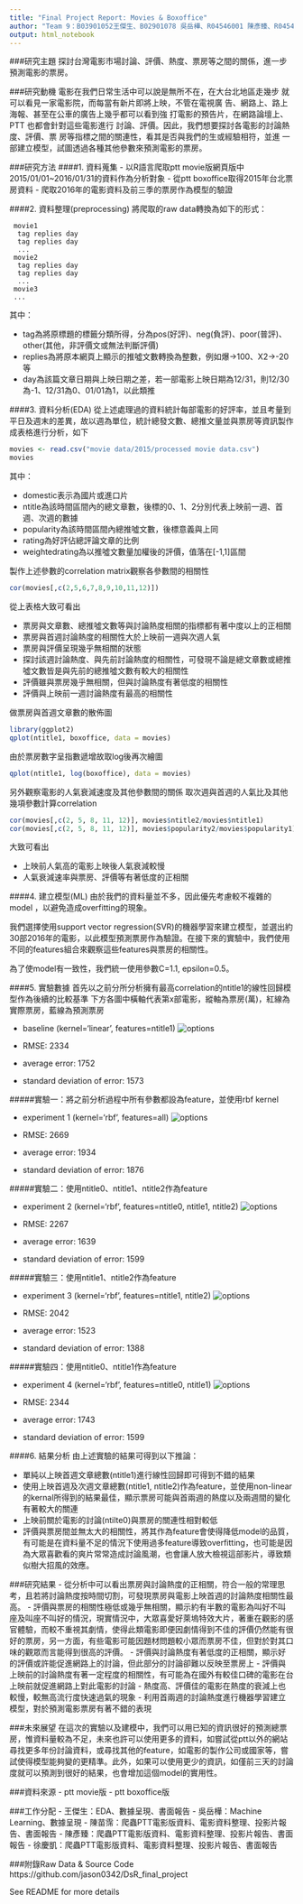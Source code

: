 ```yaml
---
title: "Final Project Report: Movies & Boxoffice"
author: "Team 9：B03901052王傑生、B02901078 吳岳樺、R04546001 陳彥臻、R04546009 陳苗霈、R04546035 徐慶凱"
output: html_notebook
---
```


###研究主題
探討台灣電影市場討論、評價、熱度、票房等之間的關係，進一步預測電影的票房。

###研究動機
電影在我們日常生活中可以說是無所不在，在大台北地區走幾步
就可以看見一家電影院，而每當有新片即將上映，不管在電視廣 告、網路上、路上海報、甚至在公車的廣告上幾乎都可以看到強 打電影的預告片，在網路論壇上、PTT 也都會針對這些電影進行 討論、評價。因此，我們想要探討各電影的討論熱度、評價、票
房等指標之間的關連性，看其是否與我們的生或經驗相符，並進
一部建立模型，試圖透過各種其他參數來預測電影的票房。

###研究方法
####1. 資料蒐集
- 以R語言爬取ptt movie版網頁版中2015/01/01~2016/01/31的資料作為分析對象
- 從ptt boxoffice取得2015年台北票房資料
- 爬取2016年的電影資料及前三季的票房作為模型的驗證

####2. 資料整理(preprocessing)
將爬取的raw data轉換為如下的形式：  
```{}
 movie1
  tag replies day
  tag replies day
  ...
 movie2
  tag replies day
  tag replies day
  ...
 movie3
 ...
```
其中：

- tag為將原標題的標籤分類所得，分為pos(好評)、neg(負評)、poor(普評)、other(其他，非評價文或無法判斷評價)
- replies為將原本網頁上顯示的推噓文數轉換為整數，例如爆->100、X2->-20等
- day為該篇文章日期與上映日期之差，若一部電影上映日期為12/31，則12/30為-1、12/31為0、01/01為1，以此類推

####3. 資料分析(EDA)
從上述處理過的資料統計每部電影的好評率，並且考量到平日及週末的差異，故以週為單位，統計總發文數、總推文量並與票房等資訊製作成表格進行分析，如下
```r
movies <- read.csv("movie data/2015/processed movie data.csv")
movies
```
其中：

- domestic表示為國片或進口片
- ntitle為該時間區間內的總文章數，後標的0、1、2分別代表上映前一週、首週、次週的數據
- popularity為該時間區間內總推噓文數，後標意義與上同
- rating為好評佔總評論文章的比例
- weightedrating為以推噓文數量加權後的評價，值落在[-1,1]區間

製作上述參數的correlation matrix觀察各參數間的相關性
```r
cor(movies[,c(2,5,6,7,8,9,10,11,12)])
```
從上表格大致可看出

- 票房與文章數、總推噓文數等與討論熱度相關的指標都有著中度以上的正相關
- 票房與首週討論熱度的相關性大於上映前一週與次週人氣
- 票房與評價呈現幾乎無相關的狀態
- 探討該週討論熱度、與先前討論熱度的相關性，可發現不論是總文章數或總推噓文數皆是與先前的總推噓文數有較大的相關性
- 評價雖與票房幾乎無相關，但與討論熱度有著低度的相關性
- 評價與上映前一週討論熱度有最高的相關性

做票房與首週文章數的散佈圖
```r
library(ggplot2)
qplot(ntitle1, boxoffice, data = movies)
```
由於票房數字呈指數遞增故取log後再次繪圖
```r
qplot(ntitle1, log(boxoffice), data = movies)
```


另外觀察電影的人氣衰減速度及其他參數間的關係
取次週與首週的人氣比及其他幾項參數計算correlation
```r
cor(movies[,c(2, 5, 8, 11, 12)], movies$ntitle2/movies$ntitle1) 
cor(movies[,c(2, 5, 8, 11, 12)], movies$popularity2/movies$popularity1)
```
大致可看出

- 上映前人氣高的電影上映後人氣衰減較慢
- 人氣衰減速率與票房、評價等有著低度的正相關

####4. 建立模型(ML)
由於我們的資料量並不多，因此優先考慮較不複雜的model
，以避免造成overfitting的現象。

我們選擇使用support vector regression(SVR)的機器學習來建立模型，並選出約30部2016年的電影，以此模型預測票房作為驗證。在接下來的實驗中，我們使用不同的features組合來觀察這些features與票房的相關性。

為了使model有一致性，我們統一使用參數C=1.1, epsilon=0.5。

####5. 實驗數據
首先以之前分所分析擁有最高correlation的ntitle1的線性回歸模型作為後續的比較基準
下方各圖中橫軸代表第x部電影，縱軸為票房(萬)，紅線為實際票房，藍線為預測票房

- baseline (kernel='linear', features=ntitle1)
![options](baseline.png)

- RMSE: 2334
- average error: 1752
- standard deviation of error: 1573

#####實驗一：將之前分析過程中所有參數都設為feature，並使用rbf kernel

- experiment 1 (kernel='rbf', features=all)
![options](exp1.png)

- RMSE: 2669
- average error: 1934
- standard deviation of error: 1876

#####實驗二：使用ntitle0、ntitle1、ntitle2作為feature

- experiment 2 (kernel='rbf', features=ntitle0, ntitle1, ntitle2)
![options](exp2.png)

- RMSE: 2267
- average error: 1639
- standard deviation of error: 1599

#####實驗三：使用ntitle1、ntitle2作為feature

- experiment 3 (kernel='rbf', features=ntitle1, ntitle2)
![options](exp3.png)

- RMSE: 2042
- average error: 1523
- standard deviation of error: 1388

#####實驗四：使用ntitle0、ntitle1作為feature

- experiment 4 (kernel='rbf', features=ntitle0, ntitle1)
![options](exp4.png)

- RMSE: 2344
- average error: 1743
- standard deviation of error: 1599

####6. 結果分析
由上述實驗的結果可得到以下推論：

- 單純以上映首週文章總數(ntitle1)進行線性回歸即可得到不錯的結果
- 使用上映首週及次週文章總數(ntitle1, ntitle2)作為feature，並使用non-linear的kernal所得到的結果最佳，顯示票房可能與首兩週的熱度以及兩週間的變化有著較大的關連
- 上映前關於電影的討論(ntilte0)與票房的關連性相對較低
- 評價與票房間並無太大的相關性，將其作為feature會使得降低model的品質，有可能是在資料量不足的情況下使用過多feature導致overfitting，也可能是因為大眾喜歡看的爽片常常造成討論風潮，也會讓人放大檢視這部影片，導致類似樹大招風的效應。

###研究結果
- 從分析中可以看出票房與討論熱度的正相關，符合一般的常理思考，且若將討論熱度按時間切割，可發現票房與電影上映首週的討論熱度相關性最高。
- 評價與票房的相關性極低或幾乎無相關，顯示約有半數的電影為叫好不叫座及叫座不叫好的情況，現實情況中，大眾喜愛好萊塢特效大片，著重在觀影的感官體驗，而較不重視其劇情，使得此類電影即便因劇情得到不佳的評價仍然能有很好的票房，另一方面，有些電影可能因題材問題較小眾而票房不佳，但對於對其口味的觀眾而言能得到很高的評價。
- 評價與討論熱度有著低度的正相關，顯示好的評價或許能促進網路上的討論，但此部分的討論卻難以反映至票房上
- 評價與上映前的討論熱度有著一定程度的相關性，有可能為在國外有較佳口碑的電影在台上映前就促進網路上對此電影的討論
- 熱度高、評價佳的電影在熱度的衰減上也較慢，較無高流行度快速過氣的現象
- 利用首兩週的討論熱度進行機器學習建立模型，對於預測電影票房有著不錯的表現

###未來展望
在這次的實驗以及建模中，我們可以用已知的資訊很好的預測總票房，惟資料量較為不足，未來也許可以使用更多的資料，如嘗試從ptt以外的網站尋找更多年份討論資料，或尋找其他的feature，如電影的製作公司或國家等，嘗試使得模型能夠變的更精準。此外，如果可以使用更少的資訊，如僅前三天的討論度就可以預測到很好的結果，也會增加這個model的實用性。

###資料來源
- ptt movie版
- ptt boxoffice版

###工作分配
- 王傑生：EDA、數據呈現、書面報告
- 吳岳樺：Machine Learning、數據呈現
- 陳苗霈：爬蟲PTT電影版資料、電影資料整理、投影片報告、書面報告
- 陳彥臻：爬蟲PTT電影版資料、電影資料整理、投影片報告、書面報告
- 徐慶凱：爬蟲PTT電影版資料、電影資料整理、投影片報告、書面報告

###附錄Raw Data & Source Code
https://github.com/jason0342/DsR_final_project

See README for more details